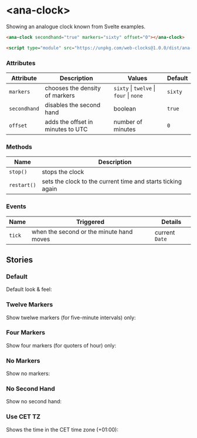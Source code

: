 
<Meta of={AnaClockStories} />

# \<ana-clock>

Showing an analogue clock known from Svelte examples.

```html
<ana-clock secondhand="true" markers="sixty" offset="0"></ana-clock>

<script type="module" src="https://unpkg.com/web-clocks@1.0.0/dist/ana-clock.mjs"></script>
```

### Attributes

| Attribute    | Description                       | Values                                  | Default |
|--------------|-----------------------------------|-----------------------------------------|---------|
| `markers`    | chooses the density of markers    | `sixty` \| `twelve` \| `four` \| `none` | `sixty` |
| `secondhand` | disables the second hand          | boolean                                 | `true`  |
| `offset`     | adds the offset in minutes to UTC | number of minutes                       | `0`     |

### Methods

| Name        | Description                                                 |
|-------------|-------------------------------------------------------------|
| `stop()`    | stops the clock                                             |
| `restart()` | sets the clock to the current time and starts ticking again |

### Events

| Name   | Triggered                                | Details         |
|--------|------------------------------------------|-----------------|
| `tick` | when the second or the minute hand moves | current `Date`  |

## Stories

### Default

Default look & feel:

<Canvas withToolbar>
  <Story of={AnaClockStories.Default} />
</Canvas>

### Twelve Markers

Show twelwe markers (for five-minute intervals) only:

<Canvas withToolbar>
  <Story of={AnaClockStories.TwelveMarkers} />
</Canvas>

### Four Markers

Show four markers (for quoters of hour) only:

<Canvas withToolbar>
  <Story of={AnaClockStories.FourMarkers} />
</Canvas>

### No Markers

Show no markers:

<Canvas withToolbar>
  <Story of={AnaClockStories.NoMarkers} />
</Canvas>

### No Second Hand

Show no second hand:

<Canvas withToolbar>
  <Story of={AnaClockStories.NoSecondHand} />
</Canvas>

### Use CET TZ

Shows the time in the CET time zone (+01:00):

<Canvas withToolbar>
  <Story of={AnaClockStories.UseCetTz} />
</Canvas>
